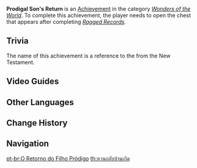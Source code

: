 {{Achievement Infobox
|title        = 
|id           = 81035
|order id     = 1036
|category     = Wonders of the World
|description  = Follow the path of one of the members of the long-lost investigation team to where they embarked on their journey home.
|requirements = Complete ''[[Ragged Records]].''
|primogems    = 5
|tracking     = 
|hidden       = 1
|topic        = 
|type         = Exploration
}}
'''Prodigal Son's Return''' is an [[Achievement]] in the category ''[[Wonders of the World]]''. To complete this achievement, the player needs to open the chest that appears after completing ''[[Ragged Records]].''

==Trivia==
The name of this achievement is a reference to the {{w|Parable of the Prodigal Son}} from the New Testament.

==Video Guides==
{{EVT
|video1   = https://youtu.be/WPrSYlEeBTY
|caption1 = "Prodigal Son's Return" Achievement Guide

|video2   = jvNtPiRfO_Q
|caption2 = Ragged Records - Complete Guide
}}

==Other Languages==
{{Other Languages
|en      = Prodigal Son's Return
|zhs     = 逆子的归乡
|zhs_rm  = Nìzǐ de Guī Xiāng
|zht     = 逆子的歸鄉
|zht_rm  = Nìzǐ de Guī Xiāng
|zh_tl   = 
|ja      = 不忠に帰郷
|ja_rm   = Fuchuu ni Kikyou
|ja_tl   = Homecoming to Disloyalty
|ko      = 돌아온 탕자
|ko_rm   = Doraon Tangja
|ko_tl   = The Prodigal
|es      = Regreso del hijo pródigo
|es_tl   = Return of the Prodigal Son
|fr      = Le retour du fils prodigue
|fr_tl   = The Prodigal Son's Return
|ru      = Возвращение блудного сына
|ru_tl   = The Prodigal Son's Return
|th      = หวนกลับบ้านเกิด
|th_rm   = 
|th_tl   = 
|vi      = Nghịch tử trở về
|vi_tl   = 
|de      = Rückkehr des verlorenen Sohns
|de_tl   = Return of the Lost Son
|id      = Pulangnya Anak Tak Berbakti
|id_tl   = The Return of Unfilial Child
|pt      = O Retorno do Filho Pródigo
|pt_tl   = 
|tr      = Mirasyedinin Dönüşü
|tr_tl   = 
|it      = Ritorno del figliol prodigo
|it_tl   = 
}}

==Change History==
{{Change History|1.2}}
<!--
==References==
{{Reflist}}
-->
==Navigation==
{{Achievement Navbox|Wonders of the World|Exploration}}

[[pt-br:O Retorno do Filho Pródigo]]
[[th:หวนกลับบ้านเกิด]]